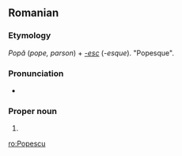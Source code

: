 ==Romanian==

===Etymology===
''Popă'' (''pope, parson'') + ''[[-esc]]'' (''-esque''). "Popesque".

===Pronunciation===
* {{IPA|[poˈpes.ku]|lang=ro}}

===Proper noun===
{{infl|ro|proper noun}}

# {{surname|lang=ro|common}}

[[ro:Popescu]]